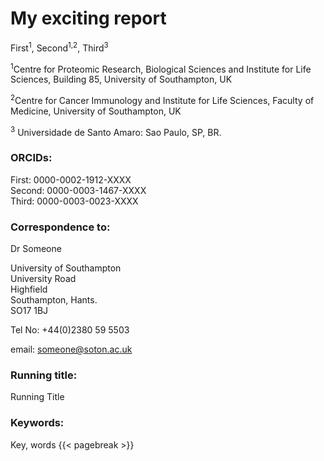 # My exciting report {.unnumbered}

First^1^, Second^1,2^, Third^3^

^1^Centre for Proteomic Research, Biological Sciences and Institute for Life Sciences, Building 85, University of Southampton, UK

^2^Centre for Cancer Immunology and Institute for Life Sciences, Faculty of Medicine, University of Southampton, UK

^3^ Universidade de Santo Amaro: Sao Paulo, SP, BR.

### ORCIDs:

First: 0000-0002-1912-XXXX\
Second: 0000-0003-1467-XXXX\
Third: 0000-0003-0023-XXXX\

### Correspondence to:

Dr Someone

University of Southampton\
University Road\
Highfield\
Southampton, Hants.\
SO17 1BJ

Tel No: +44(0)2380 59 5503

email: [someone\@soton.ac.uk](mailto:someone@soton.ac.uk){.email}

### Running title:

Running Title

### Keywords:

Key, words {{< pagebreak >}}

